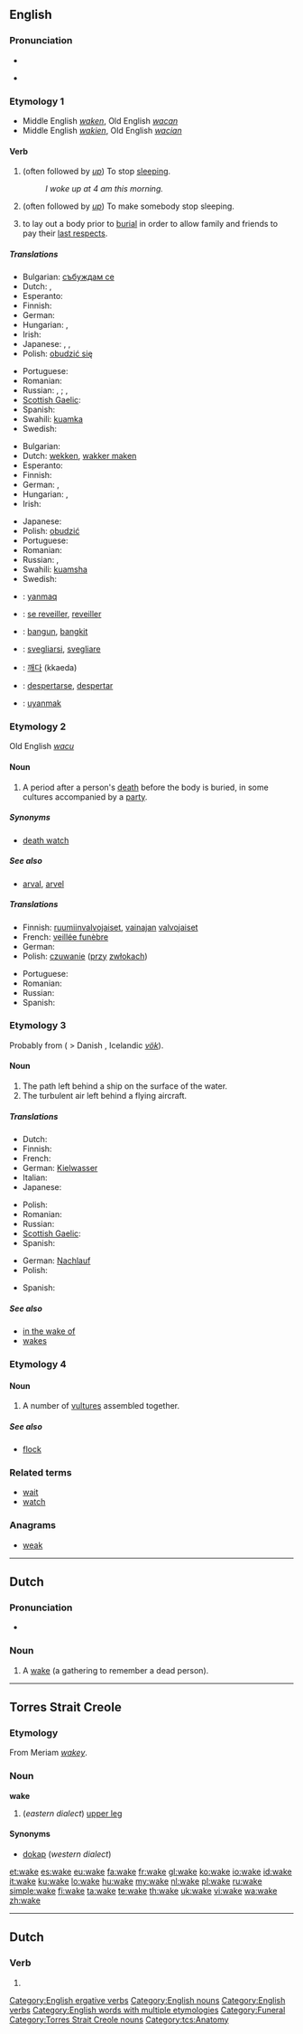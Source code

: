 ==English==

===Pronunciation===
* {{IPA|/'weɪk/}}
* {{audio|en-us-wake.ogg|Audio (US)}}
*: {{rhymes|eɪk}}

===Etymology 1===
* Middle English ''[[waken]]'', Old English ''[[wacan]]''
* Middle English ''[[wakien]]'', Old English ''[[wacian]]''

====Verb====
{{en-verb|wakes|waking|'''[[woke]] '''or''' [[waked]]'''|'''[[woken]] '''or''' [[waked]]'''}}

# {{intransitive}} (often followed by ''[[up]]'') To stop [[sleep]]ing.
#: ''I woke up at 4 am this morning.''
# {{transitive}} (often followed by ''[[up]]'') To make somebody stop sleeping.
# to lay out a body prior to [[burial]] in order to allow family and friends to pay their [[last respects]].

=====Translations=====
{{trans-top|to stop sleeping}}
* Bulgarian: [[събуждам се]]
* Dutch: {{t+|nl|ontwaken}}, {{t-|nl|wakker worden}}
* Esperanto: {{t-|eo|vekiĝi|xs=Esperanto}}
* Finnish: {{t-|fi|herätä}}
* German: {{t+|de|aufwachen}}
* Hungarian: {{t+|hu|felébred}},  {{t+|hu|felkel}}
* Irish: {{t|ga|dúisigh}}
* Japanese: {{t-|ja|目覚める|tr=mezameru}}, {{t-|ja|起きる|tr=okiru}}, {{t|ja|目が覚める|tr= me ga sameru}}
* Polish: [[obudzić się]]
{{trans-mid}}
* Portuguese: {{t+|pt|acordar}}
* Romanian: {{t|ro|trezi}}
* Russian: {{t+|ru|просыпаться|tr=prosypát's'a}} {{impf}}, {{t+|ru|проснуться|tr=prosnút's'a}} {{pf}}; {{t|ru|пробуждаться|tr=probuždát's'a}} {{impf}}, {{t|ru|пробудиться|tr=probudít's'a}} {{pf}}
* [[Scottish Gaelic]]: {{t|gd|dùisg}}
* Spanish: {{t-|es|despertar}}
* Swahili: [[kuamka]]
* Swedish: {{t+|sv|vakna}}
{{trans-bottom}}

{{trans-top|to make somebody stop sleeping}}
* Bulgarian: {{t+|bg|събуждам}}
* Dutch: [[wekken]], [[wakker maken]]
* Esperanto: {{t-|eo|veki|xs=Esperanto}}
* Finnish: {{t+|fi|herättää}}
* German: {{t+|de|aufwecken}}, {{t|de|wecken}}
* Hungarian: {{t+|hu|felébreszt}},  {{t|hu|felkelt}}
* Irish: {{t|ga|dúisigh}}
{{trans-mid}}
* Japanese: {{t-|ja|起こす|tr=okosu}}
* Polish: [[obudzić]]
* Portuguese: {{t+|pt|acordar}}
* Romanian: {{t|ro|trezi}}
* Russian: {{t+|ru|будить|tr=budít'}} {{impf}}, {{t|ru|разбудить|tr=razbudít'}} {{pf}}
* Swahili: [[kuamsha]]
* Swedish: {{t+|sv|väcka}}
{{trans-bottom}}

{{checktrans-top}}
* {{ttbc|Crimean Tatar}}: [[yanmaq]]
* {{ttbc|French}}: [[se reveiller]], [[reveiller]]
* {{ttbc|Indonesian}}: [[bangun]], [[bangkit]]
{{trans-mid}}
* {{ttbc|Italian}}: [[svegliarsi]], [[svegliare]]
* {{ttbc|Korean}}: [[깨다]] (kkaeda)
* {{ttbc|Spanish}}: [[despertarse]], [[despertar]]
* {{ttbc|Turkish}}: [[uyanmak]]
{{trans-bottom}}

===Etymology 2===
Old English ''[[wacu]]''

====Noun====
{{en-noun}}

# A period after a person's [[death]] before the body is buried, in some cultures accompanied by a [[party]].

=====Synonyms=====
* [[death watch]]

=====See also=====
* [[arval]], [[arvel]]

=====Translations=====
{{trans-top|period after death}}
* Finnish: [[ruumiinvalvojaiset]], [[vainajan]] [[valvojaiset]]
* French: [[veillée funèbre]]
* German: {{t+|de|Totenwache|f}}
* Polish: [[czuwanie]] ([[przy]] [[zwłoki|zwłokach]]) {{n}}
{{trans-mid}}
* Portuguese: {{t+|pt|velório|m}}
* Romanian: {{t|ro|priveghi|n}}
* Russian: {{t+|ru|поминки|f|p|tr=pomínki}}
* Spanish: {{t+|es|vigilia|f}}
{{trans-bottom}}

===Etymology 3===
Probably {{etyl|gml}} from {{etyl|non}} {{term|vǫk||a hole in the ice}} ( > Danish {{term|våge}}, Icelandic ''[[vök]]'').

====Noun====
{{en-noun}}

# The path left behind a ship on the surface of the water.
# The turbulent air left behind a flying aircraft.

=====Translations=====
{{trans-top|path left behind a ship on the surface of the water}}
* Dutch: {{t-|nl|kielzog|n}}
* Finnish: {{t-|fi|vanavesi}}
* French: {{t+|fr|sillage|m}}
* German: [[Kielwasser]] {{n}}
* Italian: {{t-|it|scia}}
* Japanese: {{t|ja|航跡|tr=kōseki}}
{{trans-mid}}
* Polish: {{t-|pl|kilwater|m}}
* Romanian: {{t|ro|siaj|n}}
* Russian: {{t+|ru|кильватер|m|tr=kil'váter}}
* [[Scottish Gaelic]]: {{t-|gd|uisge-stiùireach|m|xs=Scottish Gaelic}}
* Spanish: {{t|es|estela|f}}
{{trans-bottom}}

{{trans-top|turbulent air left behind a flying aircraft}}
* German: [[Nachlauf]] {{m}}
* Polish: {{t-|pl|smuga kondensacyjna|f}}
{{trans-mid}}
* Spanish: {{t|es|estela|f}}
{{trans-bottom}}

=====See also=====
* [[in the wake of]]
* [[wakes]]

===Etymology 4===

====Noun====
{{en-noun}}

# A number of [[vultures]] assembled together.

=====See also=====
* [[flock]]

===Related terms===
* [[wait]]
* [[watch]]

===Anagrams===
* [[weak]]

[[Category:English ergative verbs]]
[[Category:English nouns]]
[[Category:English verbs]]
[[Category:English words with multiple etymologies]]
[[Category:Funeral]]

----

==Dutch==

===Pronunciation===
* {{IPA|/'waː.kə/|lang=nl}}

===Noun===
{{nl-noun|g=f|waken|-}}

# A [[#English|wake]] (a gathering to remember a dead person).

----

==Torres Strait Creole==

===Etymology===
From Meriam ''[[wakey]]''.

===Noun===
'''wake'''

# (''eastern dialect'') [[upper leg]]

====Synonyms====
* [[dokap]] (''western dialect'')

[[Category:Torres Strait Creole nouns]]
[[Category:tcs:Anatomy]]

[[et:wake]]
[[es:wake]]
[[eu:wake]]
[[fa:wake]]
[[fr:wake]]
[[gl:wake]]
[[ko:wake]]
[[io:wake]]
[[id:wake]]
[[it:wake]]
[[ku:wake]]
[[lo:wake]]
[[hu:wake]]
[[my:wake]]
[[nl:wake]]
[[pl:wake]]
[[ru:wake]]
[[simple:wake]]
[[fi:wake]]
[[ta:wake]]
[[te:wake]]
[[th:wake]]
[[uk:wake]]
[[vi:wake]]
[[wa:wake]]
[[zh:wake]]

----
==Dutch==
===Verb===
{{infl|nl}}

# {{nl-verb-form|n=sg|t=pres|m=subj|waken}}
{{rfc-auto}}